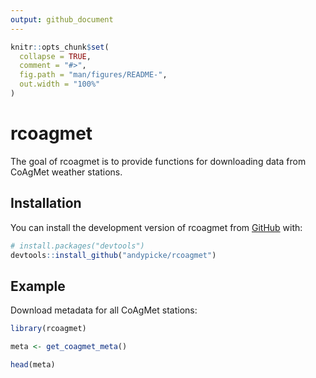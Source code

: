 ```yaml
---
output: github_document
---
```


<!-- README.md is generated from README.Rmd. Please edit that file -->

```r
knitr::opts_chunk$set(
  collapse = TRUE,
  comment = "#>",
  fig.path = "man/figures/README-",
  out.width = "100%"
)
```

# rcoagmet

<!-- badges: start -->
<!-- badges: end -->

The goal of rcoagmet is to provide functions for downloading data from CoAgMet weather stations.

## Installation

You can install the development version of rcoagmet from [GitHub](https://github.com/) with:

``` r
# install.packages("devtools")
devtools::install_github("andypicke/rcoagmet")
```

## Example

Download metadata for all CoAgMet stations:

```r
library(rcoagmet)

meta <- get_coagmet_meta()

head(meta)

```



